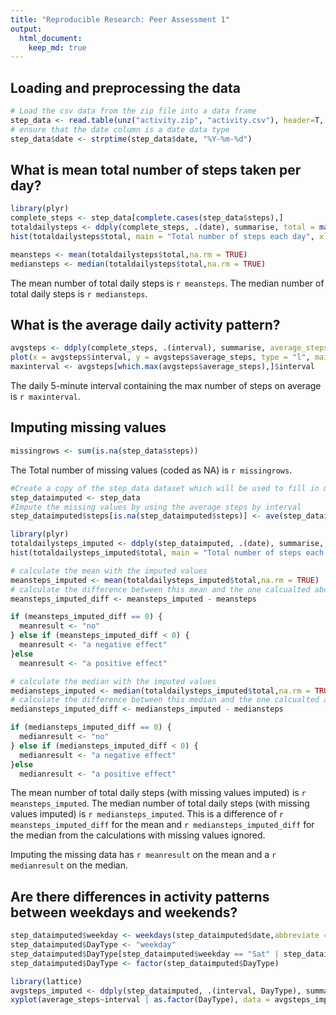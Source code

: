 ```yaml
---
title: "Reproducible Research: Peer Assessment 1"
output: 
  html_document:
    keep_md: true
---
```



## Loading and preprocessing the data
```r
# Load the csv data from the zip file into a data frame
step_data <- read.table(unz("activity.zip", "activity.csv"), header=T, quote="\"", sep=",")
# ensure that the date column is a date data type
step_data$date <- strptime(step_data$date, "%Y-%m-%d")
```

## What is mean total number of steps taken per day?
```r
library(plyr)
complete_steps <- step_data[complete.cases(step_data$steps),]
totaldailysteps <- ddply(complete_steps, .(date), summarise, total = max(steps))
hist(totaldailysteps$total, main = "Total number of steps each day", xlab = "Number of Steps")

meansteps <- mean(totaldailysteps$total,na.rm = TRUE)
mediansteps <- median(totaldailysteps$total,na.rm = TRUE)
```
The mean number of total daily steps is `r meansteps`. The median number of total daily steps is `r mediansteps`.

## What is the average daily activity pattern?

```r
avgsteps <- ddply(complete_steps, .(interval), summarise, average_steps = mean(steps))
plot(x = avgsteps$interval, y = avgsteps$average_steps, type = "l", main = "Average Daily Activity Pattern", xlab = "Daily Interval", ylab = "Average Number of steps")
maxinterval <- avgsteps[which.max(avgsteps$average_steps),]$interval
```
The daily 5-minute interval containing the max number of steps on average is `r maxinterval`.

## Imputing missing values

```r
missingrows <- sum(is.na(step_data$steps))
```
The Total number of missing values (coded as NA) is `r missingrows`.

```r
#Create a copy of the step_data dataset which will be used to fill in missing values
step_dataimputed <- step_data
#Impute the missing values by using the average steps by interval
step_dataimputed$steps[is.na(step_dataimputed$steps)] <- ave(step_dataimputed$steps, step_dataimputed$interval, FUN = function(x)mean(x, na.rm=TRUE))[c(which(is.na(step_dataimputed$steps)))]
```

```r
library(plyr)
totaldailysteps_imputed <- ddply(step_dataimputed, .(date), summarise, total = max(steps))
hist(totaldailysteps_imputed$total, main = "Total number of steps each day", xlab = "Number of Steps")

# calculate the mean with the imputed values
meansteps_imputed <- mean(totaldailysteps_imputed$total,na.rm = TRUE)
# calculate the difference between this mean and the one calcualted above with missing values ignored
meansteps_imputed_diff <- meansteps_imputed - meansteps

if (meansteps_imputed_diff == 0) {
  meanresult <- "no"
} else if (meansteps_imputed_diff < 0) {
  meanresult <- "a negative effect"
}else 
  meanresult <- "a positive effect"

# calculate the median with the imputed values
mediansteps_imputed <- median(totaldailysteps_imputed$total,na.rm = TRUE)
# calculate the difference between this median and the one calcualted above with missing values ignored
mediansteps_imputed_diff <- mediansteps_imputed - mediansteps

if (mediansteps_imputed_diff == 0) {
  medianresult <- "no"
} else if (mediansteps_imputed_diff < 0) {
  medianresult <- "a negative effect"
}else 
  medianresult <- "a positive effect"
```
The mean number of total daily steps (with missing values imputed) is `r meansteps_imputed`. The median number of total daily steps (with missing values imputed) is `r mediansteps_imputed`. This is a difference of `r meansteps_imputed_diff` for the mean and `r mediansteps_imputed_diff` for the median from the calculations with missing values ignored.

Imputing the missing data has `r meanresult` on the mean and a `r medianresult` on the median.

## Are there differences in activity patterns between weekdays and weekends?

```r
step_dataimputed$weekday <- weekdays(step_dataimputed$date,abbreviate = TRUE)
step_dataimputed$DayType <- "weekday"
step_dataimputed$DayType[step_dataimputed$weekday == "Sat" | step_dataimputed$weekday == "Sun"] <- "weekend"
step_dataimputed$DayType <- factor(step_dataimputed$DayType)

library(lattice)
avgsteps_imputed <- ddply(step_dataimputed, .(interval, DayType), summarise, average_steps = mean(steps))
xyplot(average_steps~interval | as.factor(DayType), data = avgsteps_imputed, layout = c(1,2), type="l", xlab = "Interval", ylab = "Number of steps" )
```